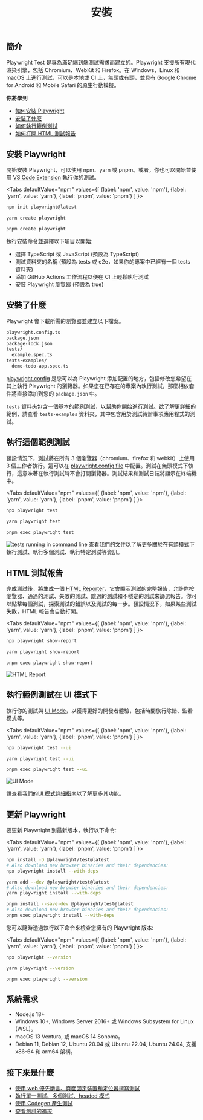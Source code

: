 ﻿---
id: intro
title: "安裝"
---

## 簡介

Playwright Test 是專為滿足端到端測試需求而建立的。Playwright 支援所有現代渲染引擎，包括 Chromium、WebKit 和 Firefox。在 Windows、Linux 和 macOS 上進行測試，可以是本地或 CI 上，無頭或有頭，並具有 Google Chrome for Android 和 Mobile Safari 的原生行動模擬。

**你將學到**

- [如何安裝 Playwright](/intro.mdx#installing-playwright)
- [安裝了什麼](/intro.mdx#whats-installed)
- [如何執行範例測試](/intro.mdx#running-the-example-test)
- [如何打開 HTML 測試報告](/intro.mdx#html-test-reports)

## 安裝 Playwright

開始安裝 Playwright，可以使用 npm、yarn 或 pnpm。或者，你也可以開始並使用 [VS Code Extension](./getting-started-vscode.mdx) 執行你的測試。

<Tabs defaultValue="npm" values={[ {label: 'npm', value: 'npm'}, {label: 'yarn', value: 'yarn'}, {label: 'pnpm', value: 'pnpm'} ] }>

<TabItem value="npm">


```bash
npm init playwright@latest
```

</TabItem>

<TabItem value="yarn">

```bash
yarn create playwright
```

</TabItem>

<TabItem value="pnpm">

```bash
pnpm create playwright
```

</TabItem>

</Tabs>

執行安裝命令並選擇以下項目以開始:

- 選擇 TypeScript 或 JavaScript (預設為 TypeScript)
- 測試資料夾的名稱 (預設為 tests 或 e2e，如果你的專案中已經有一個 tests 資料夾)
- 添加 GitHub Actions 工作流程以便在 CI 上輕鬆執行測試
- 安裝 Playwright 瀏覽器 (預設為 true)

## 安裝了什麼

Playwright 會下載所需的瀏覽器並建立以下檔案。

```bash
playwright.config.ts
package.json
package-lock.json
tests/
  example.spec.ts
tests-examples/
  demo-todo-app.spec.ts
```

[playwright.config](./test-configuration.mdx) 是您可以為 Playwright 添加配置的地方，包括修改您希望在其上執行 Playwright 的瀏覽器。如果您在已存在的專案內執行測試，那麼相依套件將直接添加到您的 `package.json` 中。

`tests` 資料夾包含一個基本的範例測試，以幫助你開始進行測試。欲了解更詳細的範例，請查看 `tests-examples` 資料夾，其中包含用於測試待辦事項應用程式的測試。

## 執行這個範例測試

預設情況下，測試將在所有 3 個瀏覽器（chromium、firefox 和 webkit）上使用 3 個工作者執行。這可以在 [playwright.config file](./test-configuration.mdx) 中配置。測試在無頭模式下執行，這意味著在執行測試時不會打開瀏覽器。測試結果和測試日誌將顯示在終端機中。

<Tabs defaultValue="npm" values={[ {label: 'npm', value: 'npm'}, {label: 'yarn', value: 'yarn'}, {label: 'pnpm', value: 'pnpm'} ] }>

<TabItem value="npm">


```bash
npx playwright test
```

</TabItem>

<TabItem value="yarn">

```bash
yarn playwright test
```

</TabItem>

<TabItem value="pnpm">

```bash
pnpm exec playwright test
```

</TabItem>

</Tabs>

![tests running in command line](https://github.com/microsoft/playwright/assets/13063165/981c1b2b-dc7e-4b85-b241-272b44da6628)  查看我們的[文件](./running-tests.mdx)以了解更多關於在有頭模式下執行測試、執行多個測試、執行特定測試等資訊。

## HTML 測試報告

完成測試後，將生成一個 [HTML Reporter](./test-reporters.mdx#html-reporter)，它會顯示測試的完整報告，允許你按瀏覽器、通過的測試、失敗的測試、跳過的測試和不穩定的測試來篩選報告。你可以點擊每個測試，探索測試的錯誤以及測試的每一步。預設情況下，如果某些測試失敗，HTML 報告會自動打開。

<Tabs defaultValue="npm" values={[ {label: 'npm', value: 'npm'}, {label: 'yarn', value: 'yarn'}, {label: 'pnpm', value: 'pnpm'} ] }>

<TabItem value="npm">


```bash
npx playwright show-report
```

</TabItem>

<TabItem value="yarn">

```bash
yarn playwright show-report
```

</TabItem>

<TabItem value="pnpm">

```bash
pnpm exec playwright show-report
```

</TabItem>

</Tabs>

![HTML Report](https://github.com/microsoft/playwright/assets/13063165/38ec17a7-9e61-4002-b137-a93812765501)

## 執行範例測試在 UI 模式下

執行你的測試與 [UI Mode](./test-ui-mode.mdx)，以獲得更好的開發者體驗，包括時間旅行除錯、監看模式等。

<Tabs defaultValue="npm" values={[ {label: 'npm', value: 'npm'}, {label: 'yarn', value: 'yarn'}, {label: 'pnpm', value: 'pnpm'} ] }>

<TabItem value="npm">


```bash
npx playwright test --ui
```

</TabItem>

<TabItem value="yarn">

```bash
yarn playwright test --ui
```

</TabItem>

<TabItem value="pnpm">

```bash
pnpm exec playwright test --ui
```

</TabItem>

</Tabs>

![UI Mode](https://github.com/microsoft/playwright/assets/13063165/c5b501cc-4f5d-485a-87cc-66044c651786)

請查看我們的[UI 模式詳細指南](./test-ui-mode.mdx)以了解更多其功能。

## 更新 Playwright

要更新 Playwright 到最新版本，執行以下命令:

<Tabs defaultValue="npm" values={[ {label: 'npm', value: 'npm'}, {label: 'yarn', value: 'yarn'}, {label: 'pnpm', value: 'pnpm'} ] }>

<TabItem value="npm">


```bash
npm install -D @playwright/test@latest
# Also download new browser binaries and their dependencies:
npx playwright install --with-deps
```

</TabItem>

<TabItem value="yarn">

```bash
yarn add --dev @playwright/test@latest
# Also download new browser binaries and their dependencies:
yarn playwright install --with-deps
```

</TabItem>

<TabItem value="pnpm">

```bash
pnpm install --save-dev @playwright/test@latest
# Also download new browser binaries and their dependencies:
pnpm exec playwright install --with-deps
```

</TabItem>

</Tabs>

您可以隨時透過執行以下命令來檢查您擁有的 Playwright 版本:

<Tabs defaultValue="npm" values={[ {label: 'npm', value: 'npm'}, {label: 'yarn', value: 'yarn'}, {label: 'pnpm', value: 'pnpm'} ] }>

<TabItem value="npm">


```bash
npx playwright --version
```

</TabItem>

<TabItem value="yarn">

```bash
yarn playwright --version
```

</TabItem>

<TabItem value="pnpm">

```bash
pnpm exec playwright --version
```

</TabItem>

</Tabs>

## 系統需求

- Node.js 18+
- Windows 10+, Windows Server 2016+ 或 Windows Subsystem for Linux (WSL)。
- macOS 13 Ventura, 或 macOS 14 Sonoma。
- Debian 11, Debian 12, Ubuntu 20.04 或 Ubuntu 22.04, Ubuntu 24.04, 支援 x86-64 和 arm64 架構。

## 接下來是什麼

- [使用 web 優先斷言、頁面固定裝置和定位器撰寫測試](./writing-tests.mdx)
- [執行單一測試、多個測試、headed 模式](./running-tests.mdx)
- [使用 Codegen 產生測試](./codegen-intro.mdx)
- [查看測試的追蹤](./trace-viewer-intro.mdx)




[Accessibility]: /api/class-accessibility.mdx "Accessibility"
[Android]: /api/class-android.mdx "Android"
[AndroidDevice]: /api/class-androiddevice.mdx "AndroidDevice"
[AndroidInput]: /api/class-androidinput.mdx "AndroidInput"
[AndroidSocket]: /api/class-androidsocket.mdx "AndroidSocket"
[AndroidWebView]: /api/class-androidwebview.mdx "AndroidWebView"
[APIRequest]: /api/class-apirequest.mdx "APIRequest"
[APIRequestContext]: /api/class-apirequestcontext.mdx "APIRequestContext"
[APIResponse]: /api/class-apiresponse.mdx "APIResponse"
[APIResponseAssertions]: /api/class-apiresponseassertions.mdx "APIResponseAssertions"
[Browser]: /api/class-browser.mdx "Browser"
[BrowserContext]: /api/class-browsercontext.mdx "BrowserContext"
[BrowserServer]: /api/class-browserserver.mdx "BrowserServer"
[BrowserType]: /api/class-browsertype.mdx "BrowserType"
[CDPSession]: /api/class-cdpsession.mdx "CDPSession"
[Clock]: /api/class-clock.mdx "Clock"
[ConsoleMessage]: /api/class-consolemessage.mdx "ConsoleMessage"
[Coverage]: /api/class-coverage.mdx "Coverage"
[Dialog]: /api/class-dialog.mdx "Dialog"
[Download]: /api/class-download.mdx "Download"
[Electron]: /api/class-electron.mdx "Electron"
[ElectronApplication]: /api/class-electronapplication.mdx "ElectronApplication"
[ElementHandle]: /api/class-elementhandle.mdx "ElementHandle"
[FileChooser]: /api/class-filechooser.mdx "FileChooser"
[Frame]: /api/class-frame.mdx "Frame"
[FrameLocator]: /api/class-framelocator.mdx "FrameLocator"
[GenericAssertions]: /api/class-genericassertions.mdx "GenericAssertions"
[JSHandle]: /api/class-jshandle.mdx "JSHandle"
[Keyboard]: /api/class-keyboard.mdx "Keyboard"
[Locator]: /api/class-locator.mdx "Locator"
[LocatorAssertions]: /api/class-locatorassertions.mdx "LocatorAssertions"
[Logger]: /api/class-logger.mdx "Logger"
[Mouse]: /api/class-mouse.mdx "Mouse"
[Page]: /api/class-page.mdx "Page"
[PageAssertions]: /api/class-pageassertions.mdx "PageAssertions"
[Playwright]: /api/class-playwright.mdx "Playwright"
[PlaywrightAssertions]: /api/class-playwrightassertions.mdx "PlaywrightAssertions"
[Request]: /api/class-request.mdx "Request"
[Response]: /api/class-response.mdx "Response"
[Route]: /api/class-route.mdx "Route"
[Selectors]: /api/class-selectors.mdx "Selectors"
[SnapshotAssertions]: /api/class-snapshotassertions.mdx "SnapshotAssertions"
[TimeoutError]: /api/class-timeouterror.mdx "TimeoutError"
[Touchscreen]: /api/class-touchscreen.mdx "Touchscreen"
[Tracing]: /api/class-tracing.mdx "Tracing"
[Video]: /api/class-video.mdx "Video"
[WebError]: /api/class-weberror.mdx "WebError"
[WebSocket]: /api/class-websocket.mdx "WebSocket"
[Worker]: /api/class-worker.mdx "Worker"
[Fixtures]: /api/class-fixtures.mdx "Fixtures"
[FullConfig]: /api/class-fullconfig.mdx "FullConfig"
[FullProject]: /api/class-fullproject.mdx "FullProject"
[Test]: /api/class-test.mdx "Test"
[TestConfig]: /api/class-testconfig.mdx "TestConfig"
[TestInfo]: /api/class-testinfo.mdx "TestInfo"
[TestInfoError]: /api/class-testinfoerror.mdx "TestInfoError"
[TestOptions]: /api/class-testoptions.mdx "TestOptions"
[TestProject]: /api/class-testproject.mdx "TestProject"
[WorkerInfo]: /api/class-workerinfo.mdx "WorkerInfo"
[Location]: /api/class-location.mdx "Location"
[Reporter]: /api/class-reporter.mdx "Reporter"
[Suite]: /api/class-suite.mdx "Suite"
[TestCase]: /api/class-testcase.mdx "TestCase"
[TestError]: /api/class-testerror.mdx "TestError"
[TestResult]: /api/class-testresult.mdx "TestResult"
[TestStep]: /api/class-teststep.mdx "TestStep"
[Element]: https://developer.mozilla.org/en-US/docs/Web/API/element "Element"
[EvaluationArgument]: /evaluating.mdx#evaluation-argument "EvaluationArgument"
[Promise]: https://developer.mozilla.org/en-US/docs/Web/JavaScript/Reference/Global_Objects/Promise "Promise"
[iterator]: https://developer.mozilla.org/en-US/docs/Web/JavaScript/Reference/Iteration_protocols "Iterator"
[origin]: https://developer.mozilla.org/en-US/docs/Glossary/Origin "Origin"
[selector]: https://developer.mozilla.org/en-US/docs/Web/CSS/CSS_Selectors "selector"
[Serializable]: https://developer.mozilla.org/en-US/docs/Web/JavaScript/Reference/Global_Objects/JSON/stringify#Description "Serializable"
[UIEvent.detail]: https://developer.mozilla.org/en-US/docs/Web/API/UIEvent/detail "UIEvent.detail"
[UnixTime]: https://en.wikipedia.org/wiki/Unix_time "Unix Time"
[xpath]: https://developer.mozilla.org/en-US/docs/Web/XPath "xpath"

[Array]: https://developer.mozilla.org/en-US/docs/Web/JavaScript/Reference/Global_Objects/Array "Array"
[boolean]: https://developer.mozilla.org/en-US/docs/Web/JavaScript/Data_structures#Boolean_type "Boolean"
[Buffer]: https://nodejs.org/api/buffer.html#buffer_class_buffer "Buffer"
[ChildProcess]: https://nodejs.org/api/child_process.html "ChildProcess"
[Error]: https://nodejs.org/api/errors.html#errors_class_error "Error"
[EventEmitter]: https://nodejs.org/api/events.html#events_class_eventemitter "EventEmitter"
[function]: https://developer.mozilla.org/en-US/docs/Web/JavaScript/Reference/Global_Objects/Function "Function"
[FormData]: https://developer.mozilla.org/en-US/docs/Web/API/FormData "FormData"
[Map]: https://developer.mozilla.org/en-US/docs/Web/JavaScript/Reference/Global_Objects/Map "Map"
[Metadata]: https://developer.mozilla.org/en-US/docs/Web/JavaScript/Reference/Global_Objects/Object "Object&lt;string, any&gt;"
[null]: https://developer.mozilla.org/en-US/docs/Web/JavaScript/Reference/Global_Objects/null "null"
[number]: https://developer.mozilla.org/en-US/docs/Web/JavaScript/Data_structures#Number_type "Number"
[Object]: https://developer.mozilla.org/en-US/docs/Web/JavaScript/Reference/Global_Objects/Object "Object"
[Promise]: https://developer.mozilla.org/en-US/docs/Web/JavaScript/Reference/Global_Objects/Promise "Promise"
[Readable]: https://nodejs.org/api/stream.html#stream_class_stream_readable "Readable"
[ReadStream]: https://nodejs.org/api/fs.html#class-fsreadstream "ReadStream"
[RegExp]: https://developer.mozilla.org/en-US/docs/Web/JavaScript/Reference/Global_Objects/RegExp "RegExp"
[string]: https://developer.mozilla.org/en-US/docs/Web/JavaScript/Data_structures#String_type "string"
[void]: https://developer.mozilla.org/en-US/docs/Web/JavaScript/Reference/Global_Objects/undefined "void"
[URL]: https://nodejs.org/api/url.html "URL"
[URLSearchParams]: https://developer.mozilla.org/en-US/docs/Web/API/URLSearchParams "URLSearchParams"

[all available image tags]: https://mcr.microsoft.com/en-us/product/playwright/about "all available image tags"
[Microsoft Artifact Registry]: https://mcr.microsoft.com/en-us/product/playwright/about "Microsoft Artifact Registry"
[Dockerfile.jammy]: https://github.com/microsoft/playwright/blob/main/utils/docker/Dockerfile.jammy "Dockerfile.jammy"

